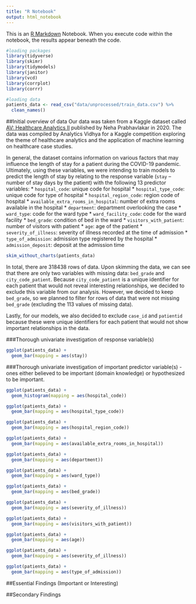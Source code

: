 ```yaml
---
title: "R Notebook"
output: html_notebook
---
```


This is an [R Markdown](http://rmarkdown.rstudio.com) Notebook. When you execute code within the notebook, the results appear beneath the code. 

```r
#loading packages
library(tidyverse)
library(skimr)
library(tidymodels)
library(janitor)
library(vcd)
library(corrplot)
library(corrr)

#loading data
patients_data <- read_csv("data/unprocessed/train_data.csv") %>% 
  clean_names()
```


##Initial overview of data
Our data was taken from a Kaggle dataset called [AV: Healthcare Analytics II](https://www.kaggle.com/nehaprabhavalkar/av-healthcare-analytics-ii) published by Neha Prabhavlakar in 2020. The data was compiled by Analytics Vidhya for a Kaggle competition exploring the theme of healthcare analytics and the application of machine learning on healthcare case studies. 

In general, the dataset contains information on various factors that may influence the length of stay for a patient during the COVID-19 pandemic. Ultimately, using these variables, we were intending to train models to predict the length of stay by relating to the response variable (`stay` -- number of stay days by the patient) with the following 13 predictor variables:
* `hospital_code`: unique code for hospital
* `hospital_type_code`: unique code for type of hospital
* `hospital_region_code`: region code of hospital
* `available_extra_rooms_in_hospital`: number of extra rooms available in the hospital
* `department`: department overlooking the case
* `ward_type`: code for the ward type
* `ward_facility_code`: code for the ward facility
* `bed_grade`: condition of bed in the ward
* `visitors_with_patient`: number of visitors with patient
* `age`: age of the patient
* `severity_of_illness`: severity of illness recorded at the time of admission
* `type_of_admission`: admission type registered by the hospital
* `admission_deposit`: deposit at the admission time

```r
skim_without_charts(patients_data)
```

In total, there are 318438 rows of data. Upon skimming the data, we can see that there are only two variables with missing data: `bed_grade` and `city_code_patient`. Because `city_code_patient` is a unique identifier for each patient that would not reveal interesting relationships, we decided to exclude this variable from our analysis. However, we decided to keep `bed_grade`, so we planned to filter for  rows of data that were not missing `bed_grade` (excluding the 113 values of missing data).

Lastly, for our models, we also decided to exclude `case_id` and `patientid` because these were unique identifiers for each patient that would not show important relationships in the data.

###Thorough univariate investigation of response variable(s)

```r
ggplot(patients_data) +
  geom_bar(mapping = aes(stay))
```

###Thorough univariate investigation of important predictor variable(s) - ones either believed to be important (domain knowledge) or hypothesized to be important. 

```r
ggplot(patients_data) +
  geom_histogram(mapping = aes(hospital_code))

ggplot(patients_data) +
  geom_bar(mapping = aes(hospital_type_code))

ggplot(patients_data) +
  geom_bar(mapping = aes(hospital_region_code))

ggplot(patients_data) +
  geom_bar(mapping = aes(available_extra_rooms_in_hospital))

ggplot(patients_data) +
  geom_bar(mapping = aes(department))

ggplot(patients_data) +
  geom_bar(mapping = aes(ward_type))

ggplot(patients_data) +
  geom_bar(mapping = aes(bed_grade))

ggplot(patients_data) +
  geom_bar(mapping = aes(severity_of_illness))

ggplot(patients_data) +
  geom_bar(mapping = aes(visitors_with_patient))

ggplot(patients_data) +
  geom_bar(mapping = aes(age))

ggplot(patients_data) +
  geom_bar(mapping = aes(severity_of_illness))

ggplot(patients_data) +
  geom_bar(mapping = aes(type_of_admission))
```


##Essential Findings (Important or Interesting)



##Secondary Findings



